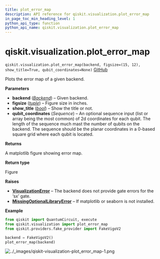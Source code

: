 ```yaml
---
title: plot_error_map
description: API reference for qiskit.visualization.plot_error_map
in_page_toc_min_heading_level: 1
python_api_type: function
python_api_name: qiskit.visualization.plot_error_map
---
```


<span id="qiskit-visualization-plot-error-map" />

# qiskit.visualization.plot\_error\_map

<span id="qiskit.visualization.plot_error_map" />

`qiskit.visualization.plot_error_map(backend, figsize=(15, 12), show_title=True, qubit_coordinates=None)` [GitHub](https://github.com/qiskit/qiskit/tree/stable/0.46/qiskit/visualization/gate_map.py "view source code")

Plots the error map of a given backend.

**Parameters**

*   **backend** ([*Backend*](qiskit.providers.Backend "qiskit.providers.Backend")) – Given backend.
*   **figsize** ([*tuple*](https://docs.python.org/3/library/stdtypes.html#tuple "(in Python v3.12)")) – Figure size in inches.
*   **show\_title** ([*bool*](https://docs.python.org/3/library/functions.html#bool "(in Python v3.12)")) – Show the title or not.
*   **qubit\_coordinates** (*Sequence*) – An optional sequence input (list or array being the most common) of 2d coordinates for each qubit. The length of the sequence much mast the number of qubits on the backend. The sequence should be the planar coordinates in a 0-based square grid where each qubit is located.

**Returns**

A matplotlib figure showing error map.

**Return type**

Figure

**Raises**

*   [**VisualizationError**](visualization#qiskit.visualization.VisualizationError "qiskit.visualization.VisualizationError") – The backend does not provide gate errors for the ‘sx’ gate.
*   [**MissingOptionalLibraryError**](exceptions#qiskit.exceptions.MissingOptionalLibraryError "qiskit.exceptions.MissingOptionalLibraryError") – If matplotlib or seaborn is not installed.

**Example**

```python
from qiskit import QuantumCircuit, execute
from qiskit.visualization import plot_error_map
from qiskit.providers.fake_provider import FakeVigoV2

backend = FakeVigoV2()
plot_error_map(backend)
```

![../\_images/qiskit-visualization-plot\_error\_map-1.png](/images/api/qiskit/0.46/qiskit-visualization-plot_error_map-1.png)

